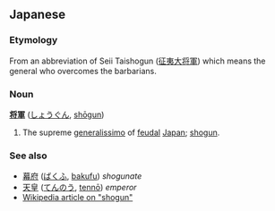 ==Japanese==
===Etymology===
From an abbreviation of Seii Taishogun ([[征夷大将軍]]) which means the general who overcomes the barbarians.

===Noun===
'''[[将]][[軍]]''' ([[しょうぐん]], [[shōgun]])

#The supreme [[generalissimo]] of [[feudal]] [[Japan]]; [[shogun]].

===See also===
*[[幕府]] ([[ばくふ]], [[bakufu]]) ''shogunate''
*[[天皇]] ([[てんのう]], [[tennō]]) ''emperor''
*[[w:Shogun|Wikipedia article on "shogun"]]